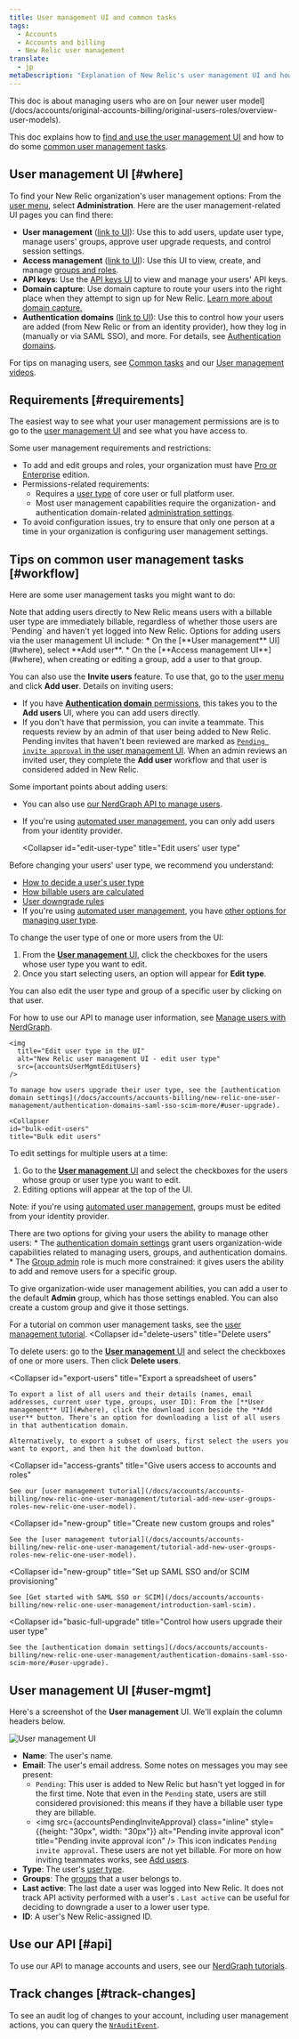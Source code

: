 ```yaml
---
title: User management UI and common tasks
tags:
  - Accounts
  - Accounts and billing
  - New Relic user management 
translate:
  - jp  
metaDescription: "Explanation of New Relic's user management UI and how to do some common user management tasks (newer user model)."
---
```





<Callout title="New user model">
  This doc is about managing users who are on [our newer user model](/docs/accounts/original-accounts-billing/original-users-roles/overview-user-models).
</Callout>

This doc explains how to [find and use the user management UI](#where) and how to do some [common user management tasks](#workflow).

## User management UI [#where]

To find your New Relic organization's user management options: From the [user menu](/docs/accounts/accounts-billing/general-account-settings/intro-account-settings), select **Administration**. Here are the user management-related UI pages you can find there:

* **User management** ([link to UI](https://one.newrelic.com/admin-portal/organizations/users-list)): Use this to add users, update user type, manage users' groups, approve user upgrade requests, and control session settings.
* **Access management** ([link to UI](https://one.newrelic.com/admin-portal/organizations/organization-detail)): Use this UI to view, create, and manage [groups and roles](/docs/accounts/accounts-billing/new-relic-one-user-management/user-management-concepts). 
* **API keys**: Use the [API keys UI](/docs/apis/intro-apis/new-relic-api-keys) to view and manage your users' API keys. 
* **Domain capture**: Use domain capture to route your users into the right place when they attempt to sign up for New Relic. [Learn more about domain capture.](/docs/accounts/accounts-billing/account-setup/domain-capture)
* **Authentication domains** ([link to UI](https://one.newrelic.com/admin-portal/centralized-admin-user-auto-provisioning/home)): Use this to control how your users are added (from New Relic or from an identity provider), how they log in (manually or via SAML SSO), and more. For details, see [Authentication domains](/docs/accounts/accounts-billing/new-relic-one-user-management/authentication-domains-saml-sso-scim-more).

For tips on managing users, see [Common tasks](#workflow) and our [User management videos](/docs/accounts/accounts-billing/new-relic-one-user-management/user-mgmt-videos).

## Requirements [#requirements]

The easiest way to see what your user management permissions are is to go to the [user management UI](#where) and see what you have access to.

Some user management requirements and restrictions:

* To add and edit groups and roles, your organization must have [Pro or Enterprise](https://newrelic.com/pricing) edition.
* Permissions-related requirements:
  * Requires a [user type](/docs/accounts/accounts-billing/new-relic-one-user-management/user-type) of core user or full platform user.
  * Most user management capabilities require the organization- and authentication domain-related [administration settings](/docs/accounts/accounts-billing/new-relic-one-user-management/user-management-concepts#admin-settings). 
* To avoid configuration issues, try to ensure that only one person at a time in your organization is configuring user management settings.

## Tips on common user management tasks [#workflow]

Here are some user management tasks you might want to do:

<CollapserGroup>
  <Collapser
    id="add-users"
    title="Add users"
  >
Note that adding users directly to New Relic means users with a billable user type are immediately billable, regardless of whether those users are `Pending` and haven't yet logged into New Relic. Options for adding users via the user management UI include:
  * On the [**User management** UI](#where), select **Add user**.  
  * On the [**Access management UI**](#where), when creating or editing a group, add a user to that group. 

You can also use the **Invite users** feature. To use that, go to the [user menu](/docs/accounts/accounts-billing/general-account-settings/intro-account-settings) and click **Add user**. Details on inviting users: 
  * If you have [**Authentication domain** permissions](/docs/accounts/accounts-billing/new-relic-one-user-management/user-management-concepts/#admin-settings), this takes you to the **Add users** UI, where you can add users directly. 
  * If you don't have that permission, you can invite a teammate. This requests review by an admin of that user being added to New Relic. Pending invites that haven't been reviewed are marked as [`Pending invite approval` in the user management UI](#user-mgmt). When an admin reviews an invited user, they complete the **Add user** workflow and that user is considered added in New Relic.  

Some important points about adding users: 

* You can also use [our NerdGraph API to manage users](/docs/apis/nerdgraph/examples/nerdgraph-manage-users).
* If you're using [automated user management](/docs/accounts/accounts/automated-user-management/automated-user-provisioning-single-sign), you can only add users from your identity provider. 

  </Collapser>

  <Collapser
    id="edit-user-type"
    title="Edit users' user type"
  >
Before changing your users' user type, we recommend you understand:

* [How to decide a user's user type](/docs/accounts/accounts-billing/new-relic-one-user-management/user-type#choose-user-type)
* [How billable users are calculated](/docs/accounts/accounts-billing/new-relic-one-pricing-billing/user-count-billing)
* [User downgrade rules](/docs/accounts/accounts-billing/new-relic-one-pricing-billing/user-count-billing#user-downgrade-rules)
* If you're using [automated user management](/docs/accounts/accounts/automated-user-management/automated-user-provisioning-single-sign), you have [other options for managing user type](/docs/accounts/accounts-billing/new-relic-one-user-management/authentication-domains-saml-sso-scim-more/#user-upgrade).

To change the user type of one or more users from the UI:

1. From the [**User management** UI](#where), click the checkboxes for the users whose user type you want to edit.
2. Once you start selecting users, an option will appear for **Edit type**.

You can also edit the user type and group of a specific user by clicking on that user.

For how to use our API to manage user information, see [Manage users with NerdGraph](/docs/apis/nerdgraph/examples/nerdgraph-manage-users).

    <img
      title="Edit user type in the UI"
      alt="New Relic user management UI - edit user type"
      src={accountsUserMgmtEditUsers}
    />

    To manage how users upgrade their user type, see the [authentication domain settings](/docs/accounts/accounts-billing/new-relic-one-user-management/authentication-domains-saml-sso-scim-more/#user-upgrade).
  </Collapser>

    <Collapser
    id="bulk-edit-users"
    title="Bulk edit users"
  >
To edit settings for multiple users at a time:

1. Go to the [**User management** UI](#where) and select the checkboxes for the users whose group or user type you want to edit. 
2. Editing options will appear at the top of the UI. 

Note: if you're using [automated user management](/docs/accounts/accounts/automated-user-management/automated-user-provisioning-single-sign), groups must be edited from your identity provider. 

  </Collapser>
  <Collapser
    id="add-user-managers"
    title="Assign users to manage other users"
  >

  There are two options for giving your users the ability to manage other users: 
    * The [authentication domain settings](/docs/accounts/accounts-billing/new-relic-one-user-management/user-management-concepts#admin-settings) grant users organization-wide capabilities related to managing users, groups, and authentication domains. 
    * The [Group admin](/docs/accounts/accounts-billing/new-relic-one-user-management/user-management-concepts#group-admin) role is much more constrained: it gives users the ability to add and remove users for a specific group. 

  To give organization-wide user management abilities, you can add a user to the default **Admin** group, which has those settings enabled. You can also create a custom group and give it those settings. 
  
  For a tutorial on common user management tasks, see the [user management tutorial](/docs/accounts/accounts-billing/new-relic-one-user-management/account-user-mgmt-tutorial).
  </Collapser>
    <Collapser
    id="delete-users"
    title="Delete users"
  >
  To delete users: go to the [**User management** UI](#where) and select the checkboxes of one or more users. Then click **Delete users**.

  </Collapser>

  <Collapser
    id="export-users"
    title="Export a spreadsheet of users"
  >
    To export a list of all users and their details (names, email addresses, current user type, groups, user ID): From the [**User management** UI](#where), click the download icon beside the **Add user** button. There's an option for downloading a list of all users in that authentication domain.

    Alternatively, to export a subset of users, first select the users you want to export, and then hit the download button.
  </Collapser>

  <Collapser
    id="access-grants"
    title="Give users access to accounts and roles"
  >
    See our [user management tutorial](/docs/accounts/accounts-billing/new-relic-one-user-management/tutorial-add-new-user-groups-roles-new-relic-one-user-model).
  </Collapser>

  <Collapser
    id="new-group"
    title="Create new custom groups and roles"
  >
    See the [user management tutorial](/docs/accounts/accounts-billing/new-relic-one-user-management/tutorial-add-new-user-groups-roles-new-relic-one-user-model).
  </Collapser>

  <Collapser
    id="new-group"
    title="Set up SAML SSO and/or SCIM provisioning"
  >
    See [Get started with SAML SSO or SCIM](/docs/accounts/accounts-billing/new-relic-one-user-management/introduction-saml-scim).
  </Collapser>

  <Collapser
    id="basic-full-upgrade"
    title="Control how users upgrade their user type"
  >
    See the [authentication domain settings](/docs/accounts/accounts-billing/new-relic-one-user-management/authentication-domains-saml-sso-scim-more/#user-upgrade).
  </Collapser>
</CollapserGroup>

## User management UI [#user-mgmt]

Here's a screenshot of the **User management** UI. We'll explain the column headers below. 

<img
  title="User management UI"
  alt="User management UI"
  src={accountsUserMgmtUi}
/>

* **Name**: The user's name. 
* **Email**: The user's email address. Some notes on messages you may see present: 
  * `Pending`: This user is added to New Relic but hasn't yet logged in for the first time. Note that even in the `Pending` state, users are still considered provisioned: this means if they have a billable user type they are billable.
  * <img src={accountsPendingInviteApproval} class="inline" style={{height: "30px", width: "30px"}} alt="Pending invite approval icon" title="Pending invite approval icon" />  This icon indicates `Pending invite approval`. These users are not yet billable. For more on how inviting teammates works, see [Add users](#add-users).
* **Type**: The user's [user type](/docs/accounts/accounts-billing/new-relic-one-user-management/user-type). 
* **Groups**: The [groups](/docs/accounts/accounts-billing/new-relic-one-user-management/user-management-concepts#understand-concepts) that a user belongs to. 
* **Last active**: The last date a user was logged into New Relic. It does not track API activity performed with a user's <InlinePopover type="userKey" />. `Last active` can be useful for deciding to downgrade a user to a lower user type. 
* **ID**: A user's New Relic-assigned ID. 

## Use our API [#api]

To use our API to manage accounts and users, see our [NerdGraph tutorials](/docs/apis/nerdgraph/get-started/introduction-new-relic-nerdgraph/#tutorials).   

## Track changes [#track-changes]

To see an audit log of changes to your account, including user management actions, you can query the [`NrAuditEvent`](/docs/insights/insights-data-sources/default-data/nrauditevent-event-data-query-examples).
